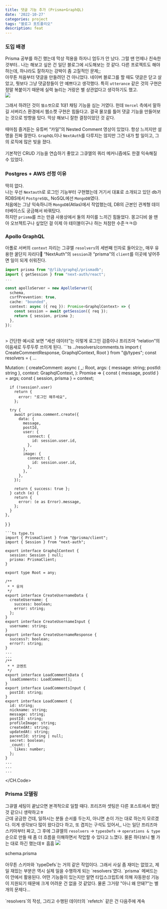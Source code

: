 ```yaml
---
title: 댓글 기능 추가 (Prisma+GraphQL)
date: '2022-10-27'
categories: project
tags: "블로그 포트폴리오"
description: feat
---
```

<HeadingNavigator />

### 도입 배경
Prisma 공부를 하긴 했는데 막상 적용을 하자니 엄두가 안 났다. 그럴 땐 언제나 친숙한 것부터.. 나는 해보고 싶은 건 일단 블로그에 시도해보는 것 같다. 다른 프로젝트도 해야 하는데, 하나라도 잘하자는 강박이 좀 고질적인 문제;;
<br/>
아무튼 처음부터 댓글을 만들려던 건 아니었다. 네이버 블로그를 할 때도 댓글은 닫고 살았고, 뭣보다 그냥 댓글창들이 안 예쁘다고 생각했다. 특히 `utterance` 같은 것의 구현은 정말 복붙이기 때문에 실력 늘리는 거랑은 별 상관없다고 생각하기도 했고.
<br/>
<Img src='/images/2022/autumm/스샷_Vercel.webp' />
<br/>

그래서 하려던 것이 `웹소켓`으로 1대1 채팅 기능을 심는 거였다. 헌데 `Vercel` 측에서 말하길 서버리스 환경에서 웹소켓 구현은 힘들다고. 결국 물꼬를 틀어 댓글 기능을 만들어보는 것으로 방향을 텄다. 막상 해보니 잘한 결정이었던 것 같다.  
<br/>
때마침 즐겨듣는 유튜버 <q>카일</q>의 Nested Comment 영상이 있었다. 항상 느끼지만 설명을 진짜 잘한다. `GraphQL`이나 `NextAuth`를 다루지는 않지만 그건 내가 할 일이고, 그의 로직에 많은 빚을 졌다.  
<br/>
기본적인 CRUD 기능을 연습하기 좋았고 그큐엘의 쿼리 메커니즘에도 한결 익숙해질 수 있었다.  

### Postgres + AWS 선정 이유
딱히 없다.  
나는 우선 `Nextauth`로 로그인 기능부터 구현했는데 거기서 대표로 소개되고 있던 db가 RDBS에서 `PostgreSQL`, NoSQL에선 `MongoDB`였다.  
처음에는 그냥 익숙하니까 `MongoDB`(Atlas)에서 작업했는데, DB의 근본인 관계형 데이터베이스도 궁금해서 바꿔탔다.  
하지만 `prisma`를 쓰는 만큼 사용상에서 둘의 차이를 느끼긴 힘들었다. 몽고디비 쓸 땐 아 오브젝트구나 싶었던 걸 이제 아 테이블이구나 하는 처참한 수준ㅋㅋ😣 

### Apollo GraphQL
아폴로 서버의 `context` 자리는 그큐엘 `resolvers`의 세번째 인자로 들어오는, 매우 유용한 꿀단지 자리다🍯 <q>NextAuth</q>의 `session`과 <q>prisma</q>의 `client`를 이곳에 넣어주면 일이 되게 쉬워진다.
```ts graphql.ts focus=9:11
import prisma from "@/lib/graphql/prismadb";
import { getSession } from "next-auth/react";
...

const apolloServer = new ApolloServer({
  schema,
  csrfPrevention: true,
  cache: "bounded",
  context: async ({ req }): Promise<GraphqlContext> => {
    const session = await getSession({ req });
    return { session, prisma };
  },
});
```
<br/>
> 간단한 예시로 보면 <q>세션 데이터</q>는 이렇게 로그인 검증이나 프리즈마 <q>relation</q>의 이음새로 두루두루 쓰이게 된다.  
<CH.Code>
```ts ../resolvers/comments.ts
import { CreateCommentResponse, GraphqlContext, Root } from "@/types";
const resolvers = {
  ...

  Mutation: {
    createComment: async (
      _: Root,
      args: { message: string; postId: string },
      context: GraphqlContext,
    ): Promise<CreateCommentResponse> => {
      const { message, postId } = args;
      const { session, prisma } = context;

      if (!session?.user)
        return {
          error: "로그인 해주세요",
        };

      try {
        await prisma.comment.create({
          data: {
            message,
            postId,
            user: {
              connect: {
                id: session.user.id,
              },
            },
            image: {
              connect: {
                id: session.user.id,
              },
            },
          },
        });

        return { success: true };
      } catch (e) {
        return {
          error: (e as Error).message,
        };
      }
    },
  }
}
```
```ts type.ts
import { PrismaClient } from "@prisma/client";
import { Session } from "next-auth";

export interface GraphqlContext {
  session: Session | null;
  prisma: PrismaClient;
}

export type Root = any;

/**
 * * 유저
 */
export interface CreateUsernameData {
  createUsername: {
    success: boolean;
    error: string;
  };
}
export interface CreateUsernameInput {
  username: string;
}
export interface CreateUsernameResponse {
  success?: boolean;
  error?: string;
}
...
...
/**
 * * 코멘트
 */
export interface LoadCommentsData {
  loadComments: LoadComment[];
}
export interface LoadCommentsInput {
  postId: string;
}
export interface LoadComment {
  id: string;
  nickname: string;
  message: string;
  postId: string;
  profileImage: string;
  createdAt: string;
  updatedAt: string;
  parentId: string | null;
  secret: boolean;
  _count: {
    likes: number;
  };
}
...
...
...
```
</CH.Code>
### Prisma 모델링
그큐엘 세팅이 끝났으면 본격적으로 일할 때다. 프리즈마 셋팅은 다른 포스트에서 했던 것 같으니 생략하고ㅎ  
근데 궁금한 건데, 일하시는 분들 순서를 두는지, 아니면 손이 가는 대로 하는지 모르겠다. 이게 생각보다 많이 왔다갔다 하고, 또 겹치는 구석도 있어서,, 나는 일단 프리즈마 스키마부터 짜고, 그 후에 그큐엘의 `resolvers` -> `typesDefs` -> `operations & type` 순으로 만들 때 좀 더 흐름을 이해하면서 작업할 수 있다고 느꼈다. 물론 하다보니 삘 가는 대로 하긴 했는데ㅎ 흠흠 
<Img src='/images/2022/autumm/스샷_프리즈마모델링.webp' />
<figcaption>schema.prisma</figcaption>
<br/>
아무튼 스키마와 `typeDefs`는 거의 같은 작업이다. 그래서 사실 좀 재미는 없었고, 제일 재밌는 부분은 역시 실제 일을 수행하게 되는 `resolvers`였다. `prisma` 메써드는 이 안에서 활용된다. 어떤 기능들이 있는지만 알면 타입스크립트에 의해 자동완성 기능이 지원되기 때문에 크게 어려운 건 없을 것 같았다. 물론 그거랑 "아니 왜 안돼?"는 별개의 문제다...
<br/>
<br/>
`resolvers`의 작성, 그리고 수행된 데이터의 `refetch` 같은 건 다음주에 계속